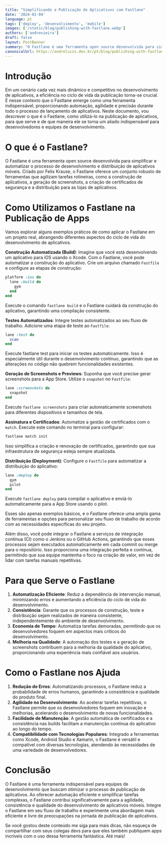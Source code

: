 ```yaml
---
title: "Simplificando a Publicação de Aplicativos com Fastlane"
date: '2024-01-04'
language: pt
tags: ['deploy', 'desenvolvimento', 'mobile']
images: ['/static/blog/publishing-with-fastlane.webp']
authors: ['andrevieira']
draft: false
layout: PostBanner
summary: "O Fastlane é uma ferramenta open source desenvolvida para simplificar e automatizar o processo de desenvolvimento e distribuição de aplicativos móveis."
canonicalUrl: https://andreluizv.dev.br/pt/blog/publishing-with-fastlane
---
```


# Introdução

Em um cenário cada vez mais dinâmico e competitivo no desenvolvimento de aplicativos, a eficiência no ciclo de vida da publicação torna-se crucial. É nesse contexto que o Fastlane emerge como uma ferramenta indispensável, proporcionando automação, agilidade e precisão durante todo o processo de lançamento de aplicativos. Neste documento, vou descrever o que é o Fastlane, como utilizá-lo na publicação de aplicativos, para que serve e de que maneira ele se torna um aliado indispensável para desenvolvedores e equipes de desenvolvimento.

# O que é o Fastlane?
O Fastlane é uma ferramenta open source desenvolvida para simplificar e automatizar o processo de desenvolvimento e distribuição de aplicativos móveis. Criado por Felix Krause, o Fastlane oferece um conjunto robusto de ferramentas que agilizam tarefas rotineiras, como a construção de aplicativos, a geração de screenshots, a criação de certificados de segurança e a distribuição para as lojas de aplicativos.

# Como Utilizamos o Fastlane na Publicação de Apps
Vamos explorar alguns exemplos práticos de como aplicar o Fastlane em um projeto real, abrangendo diferentes aspectos do ciclo de vida do desenvolvimento de aplicativos.

**Construção Automatizada (Build)**: Imagine que você está desenvolvendo um aplicativo para iOS usando o Xcode. Com o Fastlane, você pode automatizar a construção do aplicativo. Crie um arquivo chamado `Fastfile` e configure as etapas de construção:

``` ruby
platform :ios do
  lane :build do
    gym
  end
end
```
Execute o comando `fastlane build` e o Fastlane cuidará da construção do aplicativo, garantindo uma compilação consistente.

**Testes Automatizados**: Integre testes automatizados ao seu fluxo de trabalho. Adicione uma etapa de teste ao `Fastfile`:

``` ruby
lane :test do
  scan
end
``` 
Execute fastlane test para iniciar os testes automaticamente. Isso é especialmente útil durante o desenvolvimento contínuo, garantindo que as alterações no código não quebrem funcionalidades existentes.

**Geração de Screenshots e Previews**: Suponha que você precise gerar screenshots para a App Store. Utilize o `snapshot` no `Fastfile`:

``` ruby
lane :screenshots do
  snapshot
end
```
Execute `fastlane screenshots` para criar automaticamente screenshots para diferentes dispositivos e tamanhos de tela.

**Assinatura e Certificados**: Automatize a gestão de certificados com o `match`. Execute este comando no terminal para configurar:

``` bash
fastlane match init
```

Isso simplifica a criação e renovação de certificados, garantindo que sua infraestrutura de segurança esteja sempre atualizada.

**Distribuição (Deployment)**: Configure o `Fastfile` para automatizar a distribuição do aplicativo:

``` ruby
lane :deploy do
  gym
  pilot
end
``` 
Execute `fastlane deploy` para compilar o aplicativo e enviá-lo automaticamente para a App Store usando o pilot.

Esses são apenas exemplos básicos, e o Fastlane oferece uma ampla gama de ferramentas e opções para personalizar seu fluxo de trabalho de acordo com as necessidades específicas do seu projeto.

Além disso, você pode integrar o Fastlane a serviços de integração contínua (CI) como o Jenkins ou o GitHub Actions, garantindo que esses processos sejam executados automaticamente em cada commit ou merge para o repositório. Isso proporciona uma integração perfeita e contínua, permitindo que sua equipe mantenha o foco na criação de valor, em vez de lidar com tarefas manuais repetitivas.

# Para que Serve o Fastlane
1. **Automatização Eficiente**: Reduz a dependência de intervenção manual, minimizando erros e aumentando a eficiência do ciclo de vida do desenvolvimento.
2. **Consistência**: Garante que os processos de construção, teste e distribuição sejam realizados de maneira consistente, independentemente do ambiente de desenvolvimento.
3. **Economia de Tempo**: Automatiza tarefas demoradas, permitindo que os desenvolvedores foquem em aspectos mais críticos do desenvolvimento.
4. **Melhoria na Qualidade**: A automação dos testes e a geração de screenshots contribuem para a melhoria da qualidade do aplicativo, proporcionando uma experiência mais confiável aos usuários.

# Como o Fastlane nos Ajuda
1. **Redução de Erros**: Automatizando processos, o Fastlane reduz a probabilidade de erros humanos, garantindo a consistência e qualidade do produto final.
2. **Agilidade no Desenvolvimento**: Ao acelerar tarefas repetitivas, o Fastlane permite que os desenvolvedores foquem em inovação e melhorias, acelerando o desenvolvimento de novas funcionalidades.
3. **Facilidade de Manutenção**: A gestão automática de certificados e a consistência nas builds facilitam a manutenção contínua do aplicativo ao longo do tempo.
4. **Compatibilidade com Tecnologias Populares**: Integrado a ferramentas como Xcode, Android Studio e Xamarin, o Fastlane é versátil e compatível com diversas tecnologias, atendendo às necessidades de uma variedade de desenvolvedores.

# Conclusão
O Fastlane é uma ferramenta indispensável para equipes de desenvolvimento que buscam otimizar o processo de publicação de aplicativos. Ao oferecer automação eficiente e simplificar tarefas complexas, o Fastlane contribui significativamente para a agilidade, consistência e qualidade do desenvolvimento de aplicativos móveis. Integre o Fastlane em seu fluxo de trabalho e experimente uma abordagem mais eficiente e livre de preocupações na jornada de publicação de aplicativos.

Se você gostou deste conteúdo me siga para mais dicas, não esqueça de compartilhar com seus colegas devs para que eles também publiquem apps incríveis com o uso dessa ferramenta fantástica. Até mais!